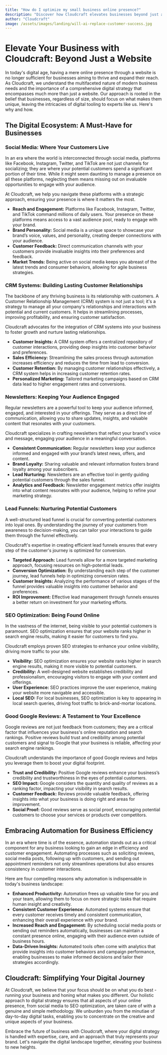 ```yaml
---
title: "How do I optimize my small business online presence?"
description: "Discover how Cloudcraft elevates businesses beyond just a website, offering a comprehensive digital strategy with social media, CRM, newsletters, SEO, and more. Focus on what makes your business unique while we handle the digital complexities."
author: "Cloudcraft"
image: /assets/images/landing/will-ai-replace-customer-success.jpg
---
```


# Elevate Your Business with Cloudcraft: Beyond Just a Website

In today's digital age, having a mere online presence through a website is no longer sufficient for businesses aiming to thrive and expand their reach. As Cloudcraft, we understand the multifaceted nature of modern business needs and the importance of a comprehensive digital strategy that encompasses much more than just a website. Our approach is rooted in the belief that businesses, regardless of size, should focus on what makes them unique, leaving the intricacies of digital tooling to experts like us. Here's why and how.

<GetStartedBlurb />

## The Digital Ecosystem: A Must-Have for Businesses

### Social Media: Where Your Customers Live

In an era where the world is interconnected through social media, platforms like Facebook, Instagram, Twitter, and TikTok are not just channels for socializing; they are where your potential customers spend a significant portion of their time. While it might seem daunting to manage a presence on all these platforms, neglecting them means missing out on invaluable opportunities to engage with your audience. 

At Cloudcraft, we help you navigate these platforms with a strategic approach, ensuring your presence is where it matters the most.

- **Reach and Engagement:** Platforms like Facebook, Instagram, Twitter, and TikTok command millions of daily users. Your presence on these platforms means access to a vast audience pool, ready to engage with your brand.
- **Brand Personality:** Social media is a unique space to showcase your brand’s voice, values, and personality, creating deeper connections with your audience.
- **Customer Feedback:** Direct communication channels with your customers provide invaluable insights into their preferences and feedback.
- **Market Trends:** Being active on social media keeps you abreast of the latest trends and consumer behaviors, allowing for agile business strategies.


### CRM Systems: Building Lasting Customer Relationships

The backbone of any thriving business is its relationship with customers. A Customer Relationship Management (CRM) system is not just a tool; it's a strategy to manage all your company's relationships and interactions with potential and current customers. It helps in streamlining processes, improving profitability, and ensuring customer satisfaction. 

Cloudcraft advocates for the integration of CRM systems into your business to foster growth and nurture lasting relationships.

- **Customer Insights:** A CRM system offers a centralized repository of customer interactions, providing deep insights into customer behavior and preferences.
- **Sales Efficiency:** Streamlining the sales process through automation increases efficiency and reduces the time from lead to conversion.
- **Customer Retention:** By managing customer relationships effectively, a CRM system helps in increasing customer retention rates.
- **Personalized Marketing:** Tailored marketing campaigns based on CRM data lead to higher engagement rates and conversions.

<ServicesBlurb />

### Newsletters: Keeping Your Audience Engaged

Regular newsletters are a powerful tool to keep your audience informed, engaged, and interested in your offerings. They serve as a direct line of communication, allowing you to share updates, insights, and valuable content that resonates with your customers. 

Cloudcraft specializes in crafting newsletters that reflect your brand's voice and message, engaging your audience in a meaningful conversation.

- **Consistent Communication:** Regular newsletters keep your audience informed and engaged with your brand’s latest news, offers, and content.
- **Brand Loyalty:** Sharing valuable and relevant information fosters brand loyalty among your subscribers.
- **Lead Nurturing:** Newsletters are an effective tool in gently guiding potential customers through the sales funnel.
- **Analytics and Feedback:** Newsletter engagement metrics offer insights into what content resonates with your audience, helping to refine your marketing strategy.


### Lead Funnels: Nurturing Potential Customers

A well-structured lead funnel is crucial for converting potential customers into loyal ones. By understanding the journey of your customers from awareness to decision-making, you can tailor your interactions to guide them through the funnel effectively. 

Cloudcraft's expertise in creating efficient lead funnels ensures that every step of the customer's journey is optimized for conversion.

- **Targeted Approach:** Lead funnels allow for a more targeted marketing approach, focusing resources on high-potential leads.
- **Conversion Optimization:** By understanding each step of the customer journey, lead funnels help in optimizing conversion rates.
- **Customer Insights:** Analyzing the performance of various stages of the funnel provides valuable insights into customer behavior and preferences.
- **ROI Improvement:** Effective lead management through funnels ensures a better return on investment for your marketing efforts.

<GetStartedBlurb />

### SEO Optimization: Being Found Online

In the vastness of the internet, being visible to your potential customers is paramount. SEO optimization ensures that your website ranks higher in search engine results, making it easier for customers to find you. 

Cloudcraft employs proven SEO strategies to enhance your online visibility, driving more traffic to your site.

- **Visibility:** SEO optimization ensures your website ranks higher in search engine results, making it more visible to potential customers.
- **Credibility:** A well-designed website establishes credibility and professionalism, encouraging visitors to engage with your content and offerings.
- **User Experience:** SEO practices improve the user experience, making your website more navigable and accessible.
- **Local SEO:** For local businesses, SEO optimization is key to appearing in local search queries, driving foot traffic to brick-and-mortar locations.


### Good Google Reviews: A Testament to Your Excellence

Google reviews are not just feedback from customers; they are a critical factor that influences your business's online reputation and search rankings. Positive reviews build trust and credibility among potential customers and signal to Google that your business is reliable, affecting your search engine rankings. 

Cloudcraft understands the importance of good Google reviews and helps you leverage them to boost your digital footprint.

- **Trust and Credibility:** Positive Google reviews enhance your business’s credibility and trustworthiness in the eyes of potential customers.
- **SEO Impact:** Google considers the quantity and quality of reviews as a ranking factor, impacting your visibility in search results.
- **Customer Feedback:** Reviews provide valuable feedback, offering insights into what your business is doing right and areas for improvement.
- **Social Proof:** Good reviews serve as social proof, encouraging potential customers to choose your services or products over competitors.

<ServicesBlurb />

## Embracing Automation for Business Efficiency

In an era where time is of the essence, automation stands out as a critical component for any business looking to gain an edge in efficiency and customer engagement. Automating processes such as soliciting reviews, social media posts, following up with customers, and sending out appointment reminders not only streamlines operations but also ensures consistency in customer interactions. 

Here are four compelling reasons why automation is indispensable in today's business landscape:

- **Enhanced Productivity:** Automation frees up valuable time for you and your team, allowing them to focus on more strategic tasks that require human insight and creativity.
- **Consistent Customer Experience:** Automated systems ensure that every customer receives timely and consistent communication, enhancing their overall experience with your brand.
- **Increased Reach and Engagement:** By scheduling social media posts or sending out reminders automatically, businesses can maintain a constant presence online, engaging with their audience even outside of business hours.
- **Data-Driven Insights:** Automated tools often come with analytics that provide insights into customer behaviors and campaign performance, enabling businesses to make informed decisions and tailor their strategies accordingly.


## Cloudcraft: Simplifying Your Digital Journey

At Cloudcraft, we believe that your focus should be on what you do best - running your business and honing what makes you different. Our holistic approach to digital strategy ensures that all aspects of your online presence, from social media to SEO optimization, are taken care of with a genuine and simple methodology. We unburden you from the minutiae of day-to-day digital tasks, enabling you to concentrate on the creative and unique aspects of your business.

Embrace the future of business with Cloudcraft, where your digital strategy is handled with expertise, care, and an approach that truly represents your brand. Let's navigate the digital landscape together, elevating your business to new heights.
